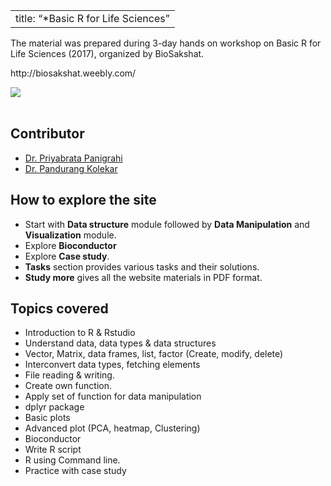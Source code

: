 
---
title: "*Basic R for Life Sciences"
---

The material was prepared during 3-day hands on workshop on Basic R for Life Sciences (2017), organized by BioSakshat.

http://biosakshat.weebly.com/


![](image/biosakshat.png)
<br>
<br>

## Contributor
* [Dr. Priyabrata Panigrahi](https://in.linkedin.com/in/priyabrata-panigrahi-31621918)
* [Dr. Pandurang Kolekar](https://www.linkedin.com/in/pandurang-kolekar-14baa259/?ppe=1)



## How to explore the site
 * Start with **Data structure** module followed by **Data Manipulation** and **Visualization** module.
 * Explore **Bioconductor**
 * Explore **Case study**.
 * **Tasks** section provides various tasks and their solutions.
 * **Study more** gives all the website materials in PDF format.


## Topics covered
 * Introduction to R & Rstudio
 * Understand data, data types & data structures
 * Vector, Matrix, data frames, list, factor (Create, modify, delete)
 * Interconvert data types, fetching elements
 * File reading & writing.
 * Create own function.
 * Apply set of function for data manipulation
 * dplyr package
 * Basic plots
 * Advanced plot (PCA, heatmap, Clustering)
 * Bioconductor
 * Write R script
 * R using Command line.
 * Practice with case study 
 